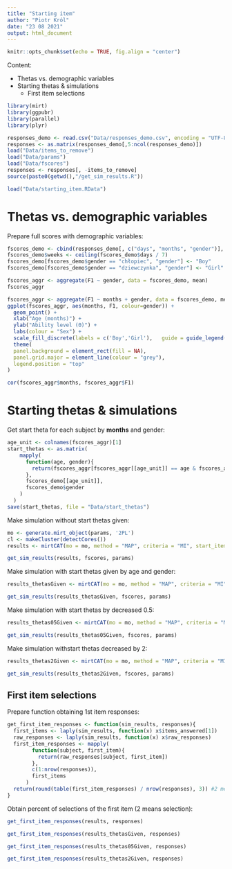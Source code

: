 ```yaml
---
title: "Starting item"
author: "Piotr Król"
date: "23 08 2021"
output: html_document
---
```


```r
knitr::opts_chunk$set(echo = TRUE, fig.align = "center")
```

Content:

* Thetas vs. demographic variables
* Starting thetas & simulations
  + First item selections

```r
library(mirt)
library(ggpubr)
library(parallel)
library(plyr)
```

```r
responses_demo <- read.csv("Data/responses_demo.csv", encoding = "UTF-8")
responses <- as.matrix(responses_demo[,5:ncol(responses_demo)])
load("Data/items_to_remove")
load("Data/params")
load("Data/fscores")
responses <- responses[, -items_to_remove]
source(paste0(getwd(),"/get_sim_results.R"))
```

```r
load("Data/starting_item.RData")
```

# Thetas vs. demographic variables

Prepare full scores with demographic variables:

```r
fscores_demo <- cbind(responses_demo[, c("days", "months", "gender")], fscores)
fscores_demo$weeks <- ceiling(fscores_demo$days / 7)
fscores_demo[fscores_demo$gender == "chłopiec", "gender"] <- "Boy"
fscores_demo[fscores_demo$gender == "dziewczynka", "gender"] <- "Girl"
```

```r
fscores_aggr <- aggregate(F1 ~ gender, data = fscores_demo, mean)
fscores_aggr
```

```r
fscores_aggr <- aggregate(F1 ~ months + gender, data = fscores_demo, mean)
ggplot(fscores_aggr, aes(months, F1, colour=gender)) +
  geom_point() +
  xlab("Age (months)") +
  ylab("Ability level (Θ)") +
  labs(colour = "Sex") +
  scale_fill_discrete(labels = c('Boy','Girl'),   guide = guide_legend(reverse=TRUE)) +
  theme(
  panel.background = element_rect(fill = NA),
  panel.grid.major = element_line(colour = "grey"),
  legend.position = "top"
)
```
```r
cor(fscores_aggr$months, fscores_aggr$F1)
```
# Starting thetas & simulations

Get start theta for each subject by **months** and gender:

```r
age_unit <- colnames(fscores_aggr)[1]
start_thetas <- as.matrix(
    mapply(
      function(age, gender){
        return(fscores_aggr[fscores_aggr[[age_unit]] == age & fscores_aggr$gender == gender, "F1"])
      },
      fscores_demo[[age_unit]],
      fscores_demo$gender
    )
  )
save(start_thetas, file = "Data/start_thetas")
```

Make simulation without start thetas given:

```r
mo <- generate.mirt_object(params, '2PL')
cl <- makeCluster(detectCores())
results <- mirtCAT(mo = mo, method = "MAP", criteria = "MI", start_item = "MI", local_pattern = responses, cl = cl, design = list(min_SEM = 0.1, max_items = 50, min_items = 10))
```

```r
get_sim_results(results, fscores, params)
```

Make simulation with start thetas given by age and gender:

```r
results_thetasGiven <- mirtCAT(mo = mo, method = "MAP", criteria = "MI", start_item = "MI", local_pattern = responses, cl = cl, design = list(min_SEM = 0.1, max_items = 50, min_items = 10, thetas.start = start_thetas))
```
```r
get_sim_results(results_thetasGiven, fscores, params)
```

Make simulation with  start thetas by decreased 0.5:

```r
results_thetas05Given <- mirtCAT(mo = mo, method = "MAP", criteria = "MI", start_item = "MI", local_pattern = responses, cl = cl, design = list(min_SEM = 0.1, max_items = 50, min_items = 10, thetas.start = start_thetas - 0.5))
```

```r
get_sim_results(results_thetas05Given, fscores, params)
```

Make simulation withstart thetas decreased  by 2:

```r
results_thetas2Given <- mirtCAT(mo = mo, method = "MAP", criteria = "MI", start_item = "MI", local_pattern = responses, cl = cl, design = list(min_SEM = 0.1, max_items = 50, min_items = 10, thetas.start = start_thetas - 2))
```

```r
get_sim_results(results_thetas2Given, fscores, params)
```

## First item selections

Prepare function obtaining 1st item responses:

```r
get_first_item_responses <- function(sim_results, responses){
  first_items <- laply(sim_results, function(x) x$items_answered[1])
  raw_responses <- laply(sim_results, function(x) x$raw_responses)
  first_item_responses <- mapply(
        function(subject, first_item){
          return(raw_responses[subject, first_item])
        },
        c(1:nrow(responses)),
        first_items
      )
  return(round(table(first_item_responses) / nrow(responses), 3)) #2 means selecting an item
}
```

Obtain percent of selections of the first item (2 means selection):

```r
get_first_item_responses(results, responses)
```

```r
get_first_item_responses(results_thetasGiven, responses)
```

```r
get_first_item_responses(results_thetas05Given, responses)
```

```r
get_first_item_responses(results_thetas2Given, responses)
```